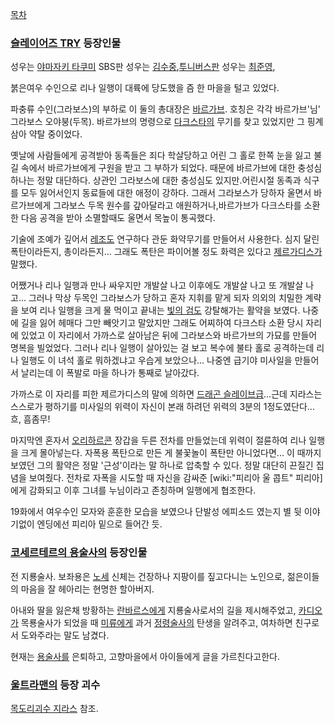 [[목차]]

=== [[슬레이어즈 TRY]] 등장인물 ===
성우는 [[야마자키 타쿠미]] SBS판 성우는 [[김수중]],[[투니버스]]판 성우는 [[최준영]],

붉은여우 수인으로 리나 일행이 대륙에 당도했을 즘 한 마을을 털고 있었다. 

파충류 수인(그라보스)의 부하로 이 둘의 총대장은 [[바르가브]]. 호칭은 각각 바르가브'님' 그라보스 오야붕(두목). 바르가브의 명령으로 [[다크스타]]의 무기를 찾고 있었지만 그 핑계삼아 약탈 중이었다.

옛날에 사람들에게 공격받아 동족들은 죄다 학살당하고 어린 그 홀로 한쪽 눈을 잃고 불길 속에서 바르가브에게 구원을 받고 그 부하가 되었다. 때문에 바르가브에 대한 충성심 하나는 정말 대단하다. 상관인 그라보스에 대한 충성심도 있지만.어린시절 동족과 식구를 모두 잃어서인지 동료들에 대한 애정이 강하다. 그래서 그라보스가 당하자 울면서 바르가브에게 그라보스 두목 원수를 갚아달라고 애원하거나,바르가브가 다크스타를 소환한 다음 공격을 받아 소멸할때도 울면서 목높이 통곡했다.

기술에 조예가 깊어서 [[레조]]도 연구하다 관둔 화약무기를 만들어서 사용한다. 심지 달린 폭탄이라든지, 총이라든지... 그래도 폭탄은 파이어볼 정도 화력은 있다고 [[제르가디스]]가 말했다. 

어쨌거나 리나 일행과 만나 싸우지만 개발살 나고 이후에도 개발살 나고 또 개발살 나고... 그러나 막상 두목인 그라보스가 당하고 혼자 지휘를 맡게 되자 의외의 치밀한 계략을 보여 리나 일행을 크게 물 먹이고 끝내는 [[빛의 검]]도 강탈해가는 활약을 보였다. 나중에 길을 잃어 헤매다 그만 빼앗기고 말았지만 그래도 어찌하여 다크스타 소환 당시 자리에 있었고 이 자리에서 가까스로 살아남은 뒤에 그라보스와 바르가브의 가묘를 만들어 명복을 빌었었다. 그러나 리나 일행이 살아있는 걸 보고 복수에 불타 홀로 공격하는데 리나 일행도 이 녀석 홀로 뭐하겠냐고 우습게 보았으나... 나중엔 급기야 미사일을 만들어서 날리는데 이 폭발로 마을 하나가 통째로 날아갔다.

가까스로 이 자리를 피한 제르가디스의 말에 의하면 [[드래곤 슬레이브]]급...근데 지라스는 스스로가 평하기를 미사일의 위력이 자신이 본래 하려던 위력의 3분의 1정도였단다... 흐, 흠좀무!

마지막엔 혼자서 [[오리하르콘]] 장갑을 두른 전차를 만들었는데 위력이 절륜하여 리나 일행을 크게 몰아넣는다. 자폭용 폭탄으로 만든 게 불꽃놀이 폭탄만 아니었다면... 이 때까지 보였던 그의 활약은 정말 '근성'이라는 말 하나로 압축할 수 있다. 정말 대단히 끈질긴 집념을 보여줬다. 전차로 자폭을 시도할 때 자신을 감싸준 [wiki:"피리아 울 콥트" 피리아]에게 감화되고 이후 그녀를 누님이라고 존칭하며 일행에게 협조한다.

19화에서 여우수인 모자와 훈훈한 모습을 보였으나 단발성 에피소드 였는지 별 뒷 이야기없이 엔딩에선 피리아 밑으로 들어간 듯.

=== [[코세르테르의 용술사]]의 등장인물 ===

전 지룡술사. 보좌용은 [[노세]]
신체는 건장하나 지팡이를 짚고다니는 노인으로, 젊은이들의 마음을 잘 헤아리는 현명한 할아버지.

아내와 딸을 잃은채 방황하는 [[란바르스]]에게 지룡술사로서의 길을 제시해주었고, [[카디오]]가 목룡술사가 되었을 때 [[미류]]에게 과거 [[정령술사]]의 탄생을 알려주고, 여차하면 친구로서 도와주라는 말도 남겼다.

현재는 [[용술사]]를 은퇴하고, 고향마을에서 아이들에게 글을 가르친다고한다.

=== [[울트라맨]]의 등장 괴수 ===
[[목도리괴수 지라스]] 참조.

